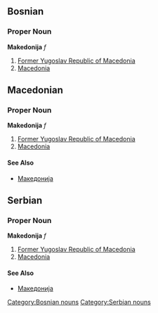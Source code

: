 ==Bosnian==
===Proper Noun===
'''Makedonija''' ''f''
#[[Former Yugoslav Republic of Macedonia]]
#[[Macedonia]]
[[Category:Bosnian nouns]]

==Macedonian==
===Proper Noun===
'''Makedonija''' ''f''
#[[Former Yugoslav Republic of Macedonia]]
#[[Macedonia]]
====See Also====
*[[Македонија]]

==Serbian==
===Proper Noun===
'''Makedonija''' ''f''
#[[Former Yugoslav Republic of Macedonia]]
#[[Macedonia]]
====See Also====
*[[Македонија]]
[[Category:Serbian nouns]]